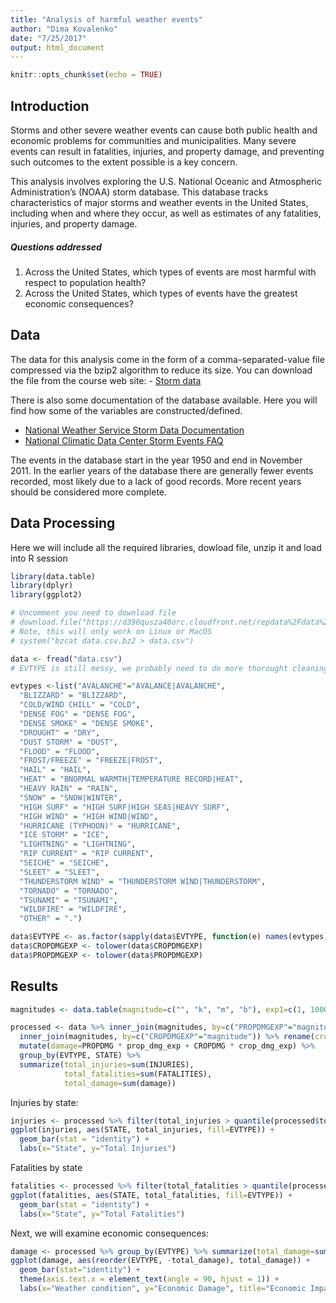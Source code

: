 ```yaml
---
title: "Analysis of harmful weather events"
author: "Dima Kovalenko"
date: "7/25/2017"
output: html_document
---
```


```r
knitr::opts_chunk$set(echo = TRUE)
```

## Introduction

Storms and other severe weather events can cause both public health and economic problems for communities and municipalities. Many severe events can result in fatalities, injuries, and property damage, and preventing such outcomes to the extent possible is a key concern.

This analysis involves exploring the U.S. National Oceanic and Atmospheric Administration's (NOAA) storm database. This database tracks characteristics of major storms and weather events in the United States, including when and where they occur, as well as estimates of any fatalities, injuries, and property damage.

##### Questions addressed

1. Across the United States, which types of events are most harmful with respect to population health?
2. Across the United States, which types of events have the greatest economic consequences?


## Data
The data for this analysis come in the form of a comma-separated-value file compressed via the bzip2 algorithm to reduce its size. You can download the file from the course web site: 
- [Storm data](https://d396qusza40orc.cloudfront.net/repdata%2Fdata%2FStormData.csv.bz2)

There is also some documentation of the database available. Here you will find how some of the variables are constructed/defined.

- [National Weather Service Storm Data Documentation](https://d396qusza40orc.cloudfront.net/repdata%2Fpeer2_doc%2Fpd01016005curr.pdf)
- [National Climatic Data Center Storm Events FAQ](https://d396qusza40orc.cloudfront.net/repdata%2Fpeer2_doc%2FNCDC%20Storm%20Events-FAQ%20Page.pdf)

The events in the database start in the year 1950 and end in November 2011. In the earlier years of the database there are generally fewer events recorded, most likely due to a lack of good records. More recent years should be considered more complete.


## Data Processing 

Here we will include all the required libraries, dowload file, unzip it and load into R session
```r
library(data.table)
library(dplyr)
library(ggplot2)

# Uncomment you need to download file
# download.file("https://d396qusza40orc.cloudfront.net/repdata%2Fdata%2FStormData.csv.bz2", destfile="data.csv.bz2")
# Note, this will only work on Linux or MacOS
# system("bzcat data.csv.bz2 > data.csv")

data <- fread("data.csv")
# EVTYPE is still messy, we probably need to do more thorought cleaning here!

evtypes <-list("AVALANCHE"="AVALANCE|AVALANCHE",
  "BLIZZARD" = "BLIZZARD",
  "COLD/WIND CHILL" = "COLD",
  "DENSE FOG" = "DENSE FOG",
  "DENSE SMOKE" = "DENSE SMOKE",
  "DROUGHT" = "DRY",
  "DUST STORM" = "DUST",
  "FLOOD" = "FLOOD",
  "FROST/FREEZE" = "FREEZE|FROST",
  "HAIL" = "HAIL",
  "HEAT" = "BNORMAL WARMTH|TEMPERATURE RECORD|HEAT",
  "HEAVY RAIN" = "RAIN",
  "SNOW" = "SNOW|WINTER",
  "HIGH SURF" = "HIGH SURF|HIGH SEAS|HEAVY SURF",
  "HIGH WIND" = "HIGH WIND|WIND",
  "HURRICANE (TYPHOON)" = "HURRICANE",
  "ICE STORM" = "ICE",
  "LIGHTNING" = "LIGHTNING",
  "RIP CURRENT" = "RIP CURRENT",
  "SEICHE" = "SEICHE",
  "SLEET" = "SLEET",
  "THUNDERSTORM WIND" = "THUNDERSTORM WIND|THUNDERSTORM",
  "TORNADO" = "TORNADO",
  "TSUNAMI" = "TSUNAMI",
  "WILDFIRE" = "WILDFIRE",
  "OTHER" = ".")

data$EVTYPE <- as.factor(sapply(data$EVTYPE, function(e) names(evtypes)[Position(function(pattern) grepl(pattern, e) ,evtypes)] ))
data$CROPDMGEXP <- tolower(data$CROPDMGEXP)
data$PROPDMGEXP <- tolower(data$PROPDMGEXP)

```

## Results
```r

magnitudes <- data.table(magnitude=c("", "k", "m", "b"), exp1=c(1, 1000, 1000000, 1000000000), magnitude_num=c(1, 1000, 1000000, 1000000000))

processed <- data %>% inner_join(magnitudes, by=c("PROPDMGEXP"="magnitude")) %>% rename(prop_dmg_exp=magnitude_num) %>% 
  inner_join(magnitudes, by=c("CROPDMGEXP"="magnitude")) %>% rename(crop_dmg_exp=magnitude_num) %>% 
  mutate(damage=PROPDMG * prop_dmg_exp + CROPDMG * crop_dmg_exp) %>% 
  group_by(EVTYPE, STATE) %>% 
  summarize(total_injuries=sum(INJURIES), 
            total_fatalities=sum(FATALITIES),
            total_damage=sum(damage))
```

Injuries by state:
```r
injuries <- processed %>% filter(total_injuries > quantile(processed$total_injuries, 0.9))
ggplot(injuries, aes(STATE, total_injuries, fill=EVTYPE)) +
  geom_bar(stat = "identity") +
  labs(x="State", y="Total Injuries")
```

Fatalities by state
```r
fatalities <- processed %>% filter(total_fatalities > quantile(processed$total_fatalities, 0.9))
ggplot(fatalities, aes(STATE, total_fatalities, fill=EVTYPE)) +
  geom_bar(stat = "identity") + 
  labs(x="State", y="Total Fatalities")
```

Next, we will examine economic consequences:
```r

damage <- processed %>% group_by(EVTYPE) %>% summarize(total_damage=sum(total_damage))
ggplot(damage, aes(reorder(EVTYPE, -total_damage), total_damage)) +
  geom_bar(stat="identity") +
  theme(axis.text.x = element_text(angle = 90, hjust = 1)) + 
  labs(x="Weather condition", y="Economic Damage", title="Economic Impact of Weather")
```



